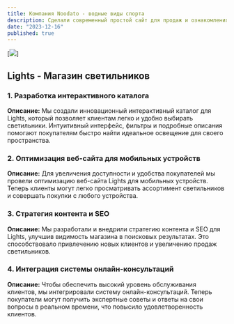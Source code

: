 ```yaml
---
title: Компания Noodato - водные виды спорта
description: Сделали современный простой сайт для продаж и ознакомления с компанией и товарами. Так же сделали автоворонку продаж и подробную характеристикой о пользователях
date: "2023-12-16"
published: true
---
```



[![](/Noodato1.png)] 

## Lights - Магазин светильников

### 1. Разработка интерактивного каталога

**Описание:**
Мы создали инновационный интерактивный каталог для Lights, который позволяет клиентам легко и удобно выбирать светильники. Интуитивный интерфейс, фильтры и подробные описания помогают покупателям быстро найти идеальное освещение для своего пространства.

### 2. Оптимизация веб-сайта для мобильных устройств

**Описание:**
Для увеличения доступности и удобства покупателей мы провели оптимизацию веб-сайта Lights для мобильных устройств. Теперь клиенты могут легко просматривать ассортимент светильников и совершать покупки с любого устройства.


### 3. Стратегия контента и SEO

**Описание:**
Мы разработали и внедрили стратегию контента и SEO для Lights, улучшив видимость магазина в поисковых результатах. Это способствовало привлечению новых клиентов и увеличению продаж светильников.

### 4. Интеграция системы онлайн-консультаций

**Описание:**
Чтобы обеспечить высокий уровень обслуживания клиентов, мы интегрировали систему онлайн-консультаций. Теперь покупатели могут получить экспертные советы и ответы на свои вопросы в реальном времени, что повысило удовлетворенность клиентов.
